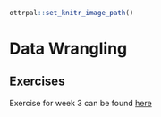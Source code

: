 ```r
ottrpal::set_knitr_image_path()
```

# Data Wrangling

## Exercises

Exercise for week 3 can be found [here](#)
